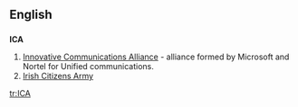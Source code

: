 {{also|ica}}
==English==
{{wikipedia|ICA}}

==={{initialism}}===
'''ICA'''

# [[w:Innovative Communications Alliance|Innovative Communications Alliance]] - alliance formed by Microsoft and Nortel for Unified communications.
# [[w:Irish Citizens Army|Irish Citizens Army]]

[[tr:ICA]]